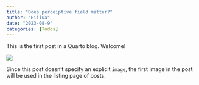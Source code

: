 ```yaml
---
title: "Does perceiptive field matter?"
author: "Hiiiua"
date: "2023-08-9"
categories: [Todos]
---
```


This is the first post in a Quarto blog. Welcome!

![](thumbnail.jpg)

Since this post doesn't specify an explicit `image`, the first image in the post will be used in the listing page of posts.
